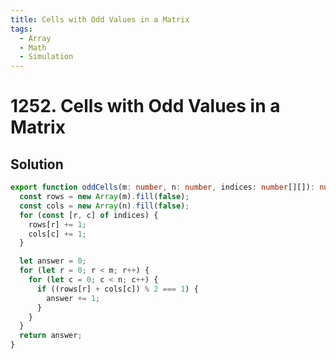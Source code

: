 ```yaml
---
title: Cells with Odd Values in a Matrix
tags:
  - Array
  - Math
  - Simulation
---
```


# 1252. Cells with Odd Values in a Matrix

<Badges>
  <LevelBadge level="easy" />
  <TopicBadge name="Array" slug="array" />
  <TopicBadge name="Math" slug="math" />
  <TopicBadge name="Simulation" slug="simulation" />
</Badges>

## Solution

```typescript filename="solution.ts" copy
export function oddCells(m: number, n: number, indices: number[][]): number {
  const rows = new Array(m).fill(false);
  const cols = new Array(n).fill(false);
  for (const [r, c] of indices) {
    rows[r] += 1;
    cols[c] += 1;
  }

  let answer = 0;
  for (let r = 0; r < m; r++) {
    for (let c = 0; c < n; c++) {
      if ((rows[r] + cols[c]) % 2 === 1) {
        answer += 1;
      }
    }
  }
  return answer;
}
```

<ProblemLink
  codingSite="leetcode"
  href="https://leetcode.com/problems/cells-with-odd-values-in-a-matrix"
  title="Cells with Odd Values in a Matrix"
/>
